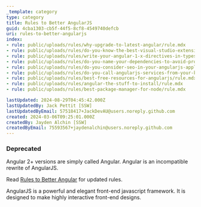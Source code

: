 ```yaml
---
_template: category
type: category
title: Rules to Better AngularJS
guid: 4cba1303-cb5f-44f5-8cf8-4549740defcb
uri: rules-to-better-angularjs
index:
- rule: public/uploads/rules/why-upgrade-to-latest-angular/rule.mdx
- rule: public/uploads/rules/do-you-know-the-best-visual-studio-extensions-and-nuget-packages-for-angularjs/rule.mdx
- rule: public/uploads/rules/write-your-angular-1-x-directives-in-typescript/rule.mdx
- rule: public/uploads/rules/do-you-name-your-dependencies-to-avoid-problems-with-minification/rule.mdx
- rule: public/uploads/rules/do-you-consider-seo-in-your-angularjs-application/rule.mdx
- rule: public/uploads/rules/do-you-call-angularjs-services-from-your-kendo-datasource/rule.mdx
- rule: public/uploads/rules/best-free-resources-for-angularjs/rule.mdx
- rule: public/uploads/rules/angular-the-stuff-to-install/rule.mdx
- rule: public/uploads/rules/best-package-manager-for-node/rule.mdx

lastUpdated: 2024-08-29T04:45:42.000Z
lastUpdatedBy: Jack Pettit [SSW]
lastUpdatedByEmail: 57518417+JackDevAU@users.noreply.github.com
created: 2024-03-06T09:25:01.000Z
createdBy: Jayden Alchin [SSW]
createdByEmail: 75593567+jaydenalchin@users.noreply.github.com
---
```


### Deprecated

Angular 2+ versions are simply called Angular. Angular is an incompatible rewrite of AngularJS.

Read [Rules to Better Angular](/rules-to-better-angular) for updated rules.

AngularJS is a powerful and elegant front-end javascript framework. It is designed to make highly interactive front-end designs.
